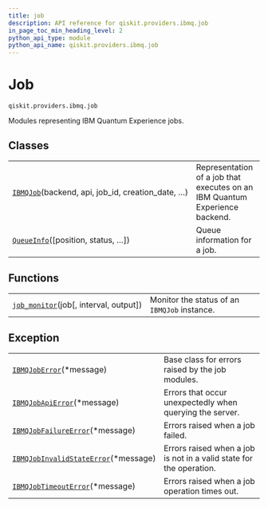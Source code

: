```yaml
---
title: job
description: API reference for qiskit.providers.ibmq.job
in_page_toc_min_heading_level: 2
python_api_type: module
python_api_name: qiskit.providers.ibmq.job
---
```


<span id="module-qiskit.providers.ibmq.job" />

<span id="qiskit-providers-ibmq-job" />

# Job

<span id="module-qiskit.providers.ibmq.job" />

`qiskit.providers.ibmq.job`

Modules representing IBM Quantum Experience jobs.

## Classes

|                                                                                                                              |                                                                             |
| ---------------------------------------------------------------------------------------------------------------------------- | --------------------------------------------------------------------------- |
| [`IBMQJob`](qiskit.providers.ibmq.job.IBMQJob "qiskit.providers.ibmq.job.IBMQJob")(backend, api, job\_id, creation\_date, …) | Representation of a job that executes on an IBM Quantum Experience backend. |
| [`QueueInfo`](qiskit.providers.ibmq.job.QueueInfo "qiskit.providers.ibmq.job.QueueInfo")(\[position, status, …])             | Queue information for a job.                                                |

## Functions

|                                                                                                                          |                                              |
| ------------------------------------------------------------------------------------------------------------------------ | -------------------------------------------- |
| [`job_monitor`](qiskit.providers.ibmq.job.job_monitor "qiskit.providers.ibmq.job.job_monitor")(job\[, interval, output]) | Monitor the status of an `IBMQJob` instance. |

## Exception

|                                                                                                                                                  |                                                                     |
| ------------------------------------------------------------------------------------------------------------------------------------------------ | ------------------------------------------------------------------- |
| [`IBMQJobError`](qiskit.providers.ibmq.job.IBMQJobError "qiskit.providers.ibmq.job.IBMQJobError")(\*message)                                     | Base class for errors raised by the job modules.                    |
| [`IBMQJobApiError`](qiskit.providers.ibmq.job.IBMQJobApiError "qiskit.providers.ibmq.job.IBMQJobApiError")(\*message)                            | Errors that occur unexpectedly when querying the server.            |
| [`IBMQJobFailureError`](qiskit.providers.ibmq.job.IBMQJobFailureError "qiskit.providers.ibmq.job.IBMQJobFailureError")(\*message)                | Errors raised when a job failed.                                    |
| [`IBMQJobInvalidStateError`](qiskit.providers.ibmq.job.IBMQJobInvalidStateError "qiskit.providers.ibmq.job.IBMQJobInvalidStateError")(\*message) | Errors raised when a job is not in a valid state for the operation. |
| [`IBMQJobTimeoutError`](qiskit.providers.ibmq.job.IBMQJobTimeoutError "qiskit.providers.ibmq.job.IBMQJobTimeoutError")(\*message)                | Errors raised when a job operation times out.                       |

